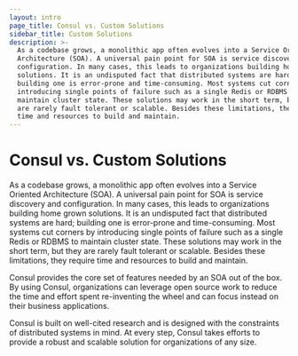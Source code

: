 ```yaml
---
layout: intro
page_title: Consul vs. Custom Solutions
sidebar_title: Custom Solutions
description: >-
  As a codebase grows, a monolithic app often evolves into a Service Oriented
  Architecture (SOA). A universal pain point for SOA is service discovery and
  configuration. In many cases, this leads to organizations building home grown
  solutions. It is an undisputed fact that distributed systems are hard;
  building one is error-prone and time-consuming. Most systems cut corners by
  introducing single points of failure such as a single Redis or RDBMS to
  maintain cluster state. These solutions may work in the short term, but they
  are rarely fault tolerant or scalable. Besides these limitations, they require
  time and resources to build and maintain.
---
```


# Consul vs. Custom Solutions

As a codebase grows, a monolithic app often evolves into a Service Oriented
Architecture (SOA). A universal pain point for SOA is service discovery and
configuration. In many cases, this leads to organizations building home grown
solutions. It is an undisputed fact that distributed systems are hard; building
one is error-prone and time-consuming. Most systems cut corners by introducing
single points of failure such as a single Redis or RDBMS to maintain cluster
state. These solutions may work in the short term, but they are rarely fault
tolerant or scalable. Besides these limitations, they require time and resources
to build and maintain.

Consul provides the core set of features needed by an SOA out of the box. By
using Consul, organizations can leverage open source work to reduce the time
and effort spent re-inventing the wheel and can focus instead on their business
applications.

Consul is built on well-cited research and is designed with the constraints of
distributed systems in mind. At every step, Consul takes efforts to provide a
robust and scalable solution for organizations of any size.
